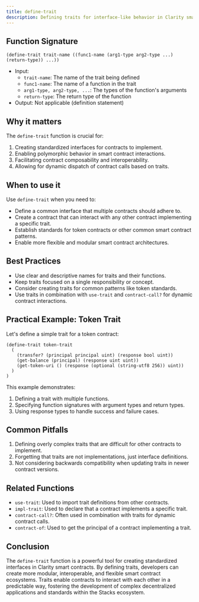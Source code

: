 ```yaml
---
title: define-trait
description: Defining traits for interface-like behavior in Clarity smart contracts.
---
```


## Function Signature

```clarity
(define-trait trait-name ((func1-name (arg1-type arg2-type ...) (return-type)) ...))
```

- Input: 
  - `trait-name`: The name of the trait being defined
  - `func1-name`: The name of a function in the trait
  - `arg1-type, arg2-type, ...`: The types of the function's arguments
  - `return-type`: The return type of the function
- Output: Not applicable (definition statement)

## Why it matters

The `define-trait` function is crucial for:

1. Creating standardized interfaces for contracts to implement.
2. Enabling polymorphic behavior in smart contract interactions.
3. Facilitating contract composability and interoperability.
4. Allowing for dynamic dispatch of contract calls based on traits.

## When to use it

Use `define-trait` when you need to:

- Define a common interface that multiple contracts should adhere to.
- Create a contract that can interact with any other contract implementing a specific trait.
- Establish standards for token contracts or other common smart contract patterns.
- Enable more flexible and modular smart contract architectures.

## Best Practices

- Use clear and descriptive names for traits and their functions.
- Keep traits focused on a single responsibility or concept.
- Consider creating traits for common patterns like token standards.
- Use traits in combination with `use-trait` and `contract-call?` for dynamic contract interactions.

## Practical Example: Token Trait

Let's define a simple trait for a token contract:

```clarity
(define-trait token-trait
  (
    (transfer? (principal principal uint) (response bool uint))
    (get-balance (principal) (response uint uint))
    (get-token-uri () (response (optional (string-utf8 256)) uint))
  )
)
```

This example demonstrates:
1. Defining a trait with multiple functions.
2. Specifying function signatures with argument types and return types.
3. Using response types to handle success and failure cases.

## Common Pitfalls

1. Defining overly complex traits that are difficult for other contracts to implement.
2. Forgetting that traits are not implementations, just interface definitions.
3. Not considering backwards compatibility when updating traits in newer contract versions.

## Related Functions

- `use-trait`: Used to import trait definitions from other contracts.
- `impl-trait`: Used to declare that a contract implements a specific trait.
- `contract-call?`: Often used in combination with traits for dynamic contract calls.
- `contract-of`: Used to get the principal of a contract implementing a trait.

## Conclusion

The `define-trait` function is a powerful tool for creating standardized interfaces in Clarity smart contracts. By defining traits, developers can create more modular, interoperable, and flexible smart contract ecosystems. Traits enable contracts to interact with each other in a predictable way, fostering the development of complex decentralized applications and standards within the Stacks ecosystem.
